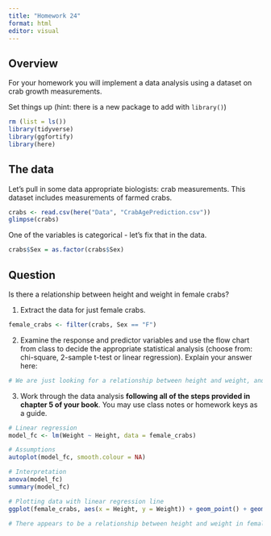```yaml
---
title: "Homework 24"
format: html
editor: visual
---
```


## Overview

For your homework you will implement a data analysis using a dataset on crab growth measurements.

Set things up (hint: there is a new package to add with `library()`)

```r
rm (list = ls())
library(tidyverse)
library(ggfortify)
library(here)
```

## The data

Let's pull in some data appropriate biologists: crab measurements. This dataset includes measurements of farmed crabs.

```r
crabs <- read.csv(here("Data", "CrabAgePrediction.csv"))
glimpse(crabs)
```

One of the variables is categorical - let's fix that in the data.

```r
crabs$Sex = as.factor(crabs$Sex)
```

## Question

Is there a relationship between height and weight in female crabs?

1.  Extract the data for just female crabs.
```r
female_crabs <- filter(crabs, Sex == "F")
```

2.  Examine the response and predictor variables and use the flow chart from class to decide the appropriate statistical analysis (choose from: chi-square, 2-sample t-test or linear regression). Explain your answer here:
```r
# We are just looking for a relationship between height and weight, and there is not one variable that is established as being a predictor and one as a response, so the analysis could be run with either height or weight functioning as predictor/response. Both height and weight are ratio data which is a continuous predictor variable, so the test has to be a linear regression. It can not be a chi-squared test because that would require a discrete predictor variable or a 2-sample t-test because that would require a categorical predictor variable.  
```

3.  Work through the data analysis **following all of the steps provided in chapter 5 of your book**. You may use class notes or homework keys as a guide.

```r
# Linear regression
model_fc <- lm(Weight ~ Height, data = female_crabs)

# Assumptions
autoplot(model_fc, smooth.colour = NA)

# Interpretation
anova(model_fc)
summary(model_fc)

# Plotting data with linear regression line
ggplot(female_crabs, aes(x = Height, y = Weight)) + geom_point() + geom_smooth(method = 'lm')

# There appears to be a relationship between height and weight in female crabs (p < 0.001)
```

## 
